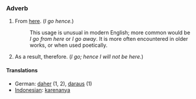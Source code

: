 ===Adverb===

# From [[here]].  (''I go hence.'')
#:This usage is unusual in modern English; more common would be ''I go from here'' or ''I go away''.  It is more often encountered in older works, or when used poetically.
# As a result, therefore.  (''I go; hence I will not be here.'')

====Translations====

*German: [[daher]] (1, 2), [[daraus]] (1)
*[[Indonesian]]: [[karenanya]]